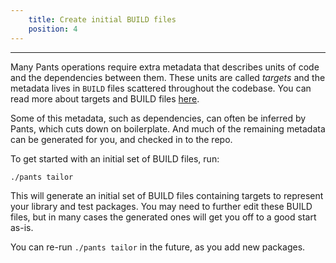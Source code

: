 ```yaml
---
    title: Create initial BUILD files
    position: 4
---
```


---

Many Pants operations require extra metadata that describes units of code and the dependencies between them. These units are called _targets_ and the metadata lives in `BUILD` files scattered throughout the codebase. You can read more about targets and BUILD files [here](../../using-pants/concepts/targets-and-build-files.mdx).

Some of this metadata, such as dependencies, can often be inferred by Pants, which cuts down on boilerplate. And much of the remaining metadata can be generated for you, and checked in to the repo.

To get started with an initial set of BUILD files, run:

```bash
./pants tailor
```

This will generate an initial set of BUILD files containing targets to represent your library and test packages. You may need to further edit these BUILD files, but in many cases the generated ones will get you off to a good start as-is.

You can re-run `./pants tailor` in the future, as you add new packages.

